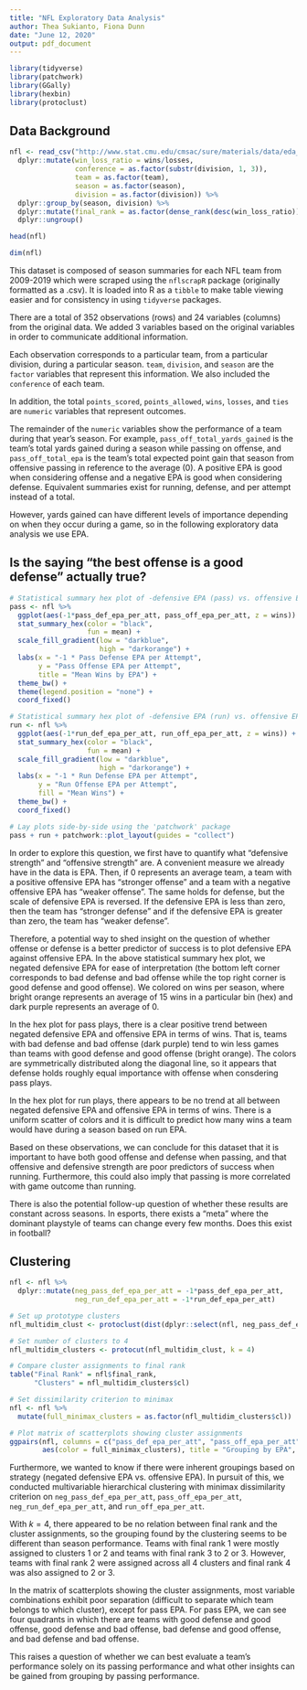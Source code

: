 ```yaml
---
title: "NFL Exploratory Data Analysis"
author: Thea Sukianto, Fiona Dunn
date: "June 12, 2020"
output: pdf_document
---
```


```r
library(tidyverse)
library(patchwork)
library(GGally)
library(hexbin)
library(protoclust)
```
## Data Background

```r
nfl <- read_csv("http://www.stat.cmu.edu/cmsac/sure/materials/data/eda_projects/nfl_teams_season_summary.csv") %>% 
  dplyr::mutate(win_loss_ratio = wins/losses,
                conference = as.factor(substr(division, 1, 3)),
                team = as.factor(team),
                season = as.factor(season),
                division = as.factor(division)) %>% 
  dplyr::group_by(season, division) %>%
  dplyr::mutate(final_rank = as.factor(dense_rank(desc(win_loss_ratio)))) %>%
  dplyr::ungroup()

head(nfl)
```

```r
dim(nfl)
```

This dataset is composed of season summaries for each NFL team from 2009-2019 which were scraped using the `nflscrapR` package (originally formatted as a .csv). It is loaded into R as a `tibble` to make table viewing easier and for consistency in using `tidyverse` packages.

There are a total of $352$ observations (rows) and $24$ variables (columns) from the original data. We added $3$ variables based on the original variables in order to communicate additional information.

Each observation corresponds to a particular team, from a particular division, during a particular season. `team`, `division`, and `season` are the `factor` variables that represent this information. We also included the `conference` of each team.

In addition, the total `points_scored`, `points_allowed`, `wins`, `losses`, and `ties` are `numeric` variables that represent outcomes.

The remainder of the `numeric` variables show the performance of a team during that year's season. For example, `pass_off_total_yards_gained` is the team's total yards gained during a season while passing on offense, and `pass_off_total_epa` is the team's total expected point gain that season from offensive passing in reference to the average (0). A positive EPA is good when considering offense and a negative EPA is good when considering defense. Equivalent summaries exist for running, defense, and per attempt instead of a total.

However, yards gained can have different levels of importance depending on when they occur during a game, so in the following exploratory data analysis we use EPA.

## Is the saying "the best offense is a good defense" actually true? 

```r
# Statistical summary hex plot of -defensive EPA (pass) vs. offensive EPA (pass), colored by wins
pass <- nfl %>%
  ggplot(aes(-1*pass_def_epa_per_att, pass_off_epa_per_att, z = wins)) +
  stat_summary_hex(color = "black",
                   fun = mean) +
  scale_fill_gradient(low = "darkblue",
                      high = "darkorange") +
  labs(x = "-1 * Pass Defense EPA per Attempt",
       y = "Pass Offense EPA per Attempt",
       title = "Mean Wins by EPA") + 
  theme_bw() +
  theme(legend.position = "none") +
  coord_fixed()

# Statistical summary hex plot of -defensive EPA (run) vs. offensive EPA (run), colored by wins
run <- nfl %>% 
  ggplot(aes(-1*run_def_epa_per_att, run_off_epa_per_att, z = wins)) +
  stat_summary_hex(color = "black",
                   fun = mean) +
  scale_fill_gradient(low = "darkblue",
                      high = "darkorange") +
  labs(x = "-1 * Run Defense EPA per Attempt",
       y = "Run Offense EPA per Attempt",
       fill = "Mean Wins") +
  theme_bw() +
  coord_fixed()

# Lay plots side-by-side using the 'patchwork' package
pass + run + patchwork::plot_layout(guides = "collect")
```

In order to explore this question, we first have to quantify what "defensive strength" and "offensive strength" are. A convenient measure we already have in the data is EPA. Then, if 0 represents an average team, a team with a positive offensive EPA has "stronger offense" and a team with a negative offensive EPA has "weaker offense". The same holds for defense, but the scale of defensive EPA is reversed. If the defensive EPA is less than zero, then the team has "stronger defense" and if the defensive EPA is greater than zero, the team has "weaker defense".

Therefore, a potential way to shed insight on the question of whether offense or defense is a better predictor of success is to plot defensive EPA against offensive EPA. In the above statistical summary hex plot, we negated defensive EPA for ease of interpretation (the bottom left corner corresponds to bad defense and bad offense while the top right corner is good defense and good offense). We colored on wins per season, where bright orange represents an average of 15 wins in a particular bin (hex) and dark purple represents an average of 0.

In the hex plot for pass plays, there is a clear positive trend between negated defensive EPA and offensive EPA in terms of wins. That is, teams with bad defense and bad offense (dark purple) tend to win less games than teams with good defense and good offense (bright orange). The colors are symmetrically distributed along the diagonal line, so it appears that defense holds roughly equal importance with offense when consdering pass plays.

In the hex plot for run plays, there appears to be no trend at all between negated defensive EPA and offensive EPA in terms of wins. There is a uniform scatter of colors and it is difficult to predict how many wins a team would have during a season based on run EPA.

Based on these observations, we can conclude for this dataset that it is important to have both good offense and defense when passing, and that offensive and defensive strength are poor predictors of success when running. Furthermore, this could also imply that passing is more correlated with game outcome than running. 

There is also the potential follow-up question of whether these results are constant across seasons. In esports, there exists a "meta" where the dominant playstyle of teams can change every few months. Does this exist in football?

## Clustering

```r
nfl <- nfl %>% 
  dplyr::mutate(neg_pass_def_epa_per_att = -1*pass_def_epa_per_att,
                neg_run_def_epa_per_att = -1*run_def_epa_per_att)

# Set up prototype clusters
nfl_multidim_clust <- protoclust(dist(dplyr::select(nfl, neg_pass_def_epa_per_att, pass_off_epa_per_att, run_def_epa_per_att, run_off_epa_per_att))) 

# Set number of clusters to 4
nfl_multidim_clusters <- protocut(nfl_multidim_clust, k = 4)

# Compare cluster assignments to final rank
table("Final Rank" = nfl$final_rank,
      "Clusters" = nfl_multidim_clusters$cl)
```

```r
# Set dissimilarity criterion to minimax
nfl <- nfl %>% 
  mutate(full_minimax_clusters = as.factor(nfl_multidim_clusters$cl))

# Plot matrix of scatterplots showing cluster assignments
ggpairs(nfl, columns = c("pass_def_epa_per_att", "pass_off_epa_per_att", "run_def_epa_per_att", "run_off_epa_per_att"),
        aes(color = full_minimax_clusters), title = "Grouping by EPA", columnLabels = c("-1*Pass Def EPA per Att", "Pass Off EPA per Att", "-1*Run Def EPA per Att", "Run Off EPA per Att"))
```


Furthermore, we wanted to know if there were inherent groupings based on strategy (negated defensive EPA vs. offensive EPA). In pursuit of this, we conducted multivariable hierarchical clustering with minimax dissimilarity criterion on `neg_pass_def_epa_per_att`, `pass_off_epa_per_att`, `neg_run_def_epa_per_att`, and `run_off_epa_per_att`.

With $k = 4$, there appeared to be no relation between final rank and the cluster assignments, so the grouping found by the clustering seems to be different than season performance. Teams with final rank $1$ were mostly assigned to clusters $1$ or $2$ and teams with final rank $3$ to $2$ or $3$. However, teams with final rank $2$ were assigned across all 4 clusters and final rank $4$ was also assigned to $2$ or $3$. 

In the matrix of scatterplots showing the cluster assignments, most variable combinations exhibit poor separation (difficult to separate which team belongs to which cluster), except for pass EPA. For pass EPA, we can see four quadrants in which there are teams with good defense and good offense, good defense and bad offense, bad defense and good offense, and bad defense and bad offense.

This raises a question of whether we can best evaluate a team's performance solely on its passing performance and what other insights can be gained from grouping by passing performance.



